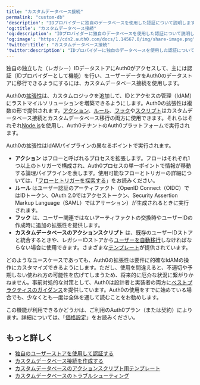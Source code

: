 ```yaml
---
title: "カスタムデータベース接続"
permalink: "custom-db"
'description': "IDプロバイダーに独自のデータベースを使用した認証について説明します。"
'og:title': "カスタムデータベース接続"
'og:description': "IDプロバイダーに独自のデータベースを使用した認証について説明します。"
'og:image': "https://cdn2.auth0.com/docs/1.14567.0/img/share-image.png"
'twitter:title': "カスタムデータベース接続"
'twitter:description': "IDプロバイダーに独自のデータベースを使用した認証について説明します。"
---
```


独自の独立した（レガシー）IDデータストアにAuth0がアクセスして、主には認証（IDプロバイダーとして機能）を行い、ユーザーデータをAuth0のデータストアに移行できるようにするには、カスタムデータベース接続を使用します。

Auth0の[拡張性](/docs/ja-jp/customize/extensions)は、カスタムロジックを追加して、IDとアクセスの管理（IdAM）にラストマイルソリューションを増築できるようにします。Auth0の拡張性は複数の形で提供されます。[アクション](/docs/ja-jp/customize/actions)、[ルール](/docs/ja-jp/customize/rules)、[フック](/docs/ja-jp/customize/hooks)や[スクリプト](/docs/ja-jp/authenticate/database-connections/custom-db/templates)はカスタムデータベース接続とカスタムデータベース移行の両方に使用できます。それらはそれぞれ[Node.js](https://nodejs.org/en/)を使用し、Auth0テナントのAuth0プラットフォームで実行されます。

Auth0の拡張性はIdAMパイプラインの異なるポイントで実行されます。

* **アクション** はフローと呼ばれるプロセスを拡張します。フローはそれぞれ1つ以上のトリガーで構成され、Auth0プロセスの単一ポイントで情報が移動する論理パイプラインを表します。使用可能なフローとトリガーの詳細については、「[フローとトリガーを探索する](/docs/ja-jp/customize/actions/explore-triggers)」をお読みください。
* **ルール** はユーザー認証のアーティファクト（<Tooltip data-tooltip-id="react-containers-DefinitionTooltip-0" href="/docs/ja-jp/glossary?term=openid" tip="OpenID: アプリケーションがログイン情報を収集および保存することなくにユーザーのIDを検証できるようにする認証用のオープン標準。" cta="用語集の表示">OpenID</Tooltip> Connect（OIDC）ではIDトークン、<Tooltip data-tooltip-id="react-containers-DefinitionTooltip-1" href="/docs/ja-jp/glossary?term=oath2" tip="OAuth 2.0: 認可プロトコルとワークフローを定義する認可フレームワーク。" cta="用語集の表示">OAuth 2.0</Tooltip>ではアクセストークン、<Tooltip data-tooltip-id="react-containers-DefinitionTooltip-2" href="/docs/ja-jp/glossary?term=security-assertion-markup-language" tip="Security Assertion Markup Language（SAML）: パスワードなしに二者間で認証情報を交換できる標準化プロトコル。" cta="用語集の表示">Security Assertion Markup Language</Tooltip>（SAML）ではアサーション）が生成されるときに実行されます。
* **フック** は、ユーザー関連ではないアーティファクトの交換時やユーザーIDの作成時に追加の拡張性を提供します。
* **カスタムデータベースのアクションスクリプト** は、既存のユーザーIDストアと統合するときや、レガシーIDストアから[ユーザーを自動移行](/docs/ja-jp/manage-users/user-migration)しなければならない場合に使用できます。さまざまな[テンプレート](/docs/ja-jp/authenticate/database-connections/custom-db/templates)が提供されています。

どのようなユースケースであっても、Auth0の拡張性は要件に的確なIdAMの操作にカスタマイズできるようにします。ただし、使用を間違えると、不適切や予期しない使われ方の可能性を広げてしまうため、将来的に厄介な状況に繋がりかねません。事前対処的な対策として、Auth0は設計者と実装者の両方に[ベストプラクティスのガイダンス](/docs/ja-jp/authenticate/database-connections/custom-db/custom-database-connections-scripts)を提供しています。Auth0の使用をすでに始めている場合でも、少なくとも一度は全体を通して読むことをお勧めします。

<Card title="利用可能性はAuth0プランによって異なる">

この機能が利用できるかどうかは、ご利用のAuth0プラン（または契約）によります。詳細については、「[価格設定](https://auth0.com/pricing)」をお読みください。

</Card>

## もっと詳しく

* [独自のユーザーストアを使用して認証する](/docs/ja-jp/authenticate/database-connections/custom-db/overview-custom-db-connections)
* [カスタムデータベース接続を作成する](/docs/ja-jp/authenticate/database-connections/custom-db/create-db-connection)
* [カスタムデータベースのアクションスクリプト用テンプレート](/docs/ja-jp/authenticate/database-connections/custom-db/templates)
* [カスタムデータベースのトラブルシューティング](/docs/ja-jp/authenticate/database-connections/custom-db/error-handling)